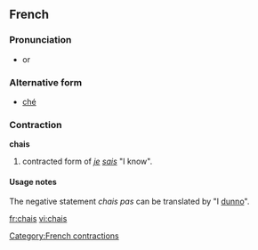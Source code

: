 ==French==
===Pronunciation===
*{{IPA|/ʃːe/}} or {{IPA|/ʃe/}}

===Alternative form===
*[[ché]]

===Contraction===
'''chais'''

# {{informal}} contracted form of ''[[je]] [[sais]]'' "I know".

====Usage notes====
The negative statement ''chais pas'' can be translated by "I [[dunno]]".

[[Category:French contractions]]
[[fr:chais]]
[[vi:chais]]